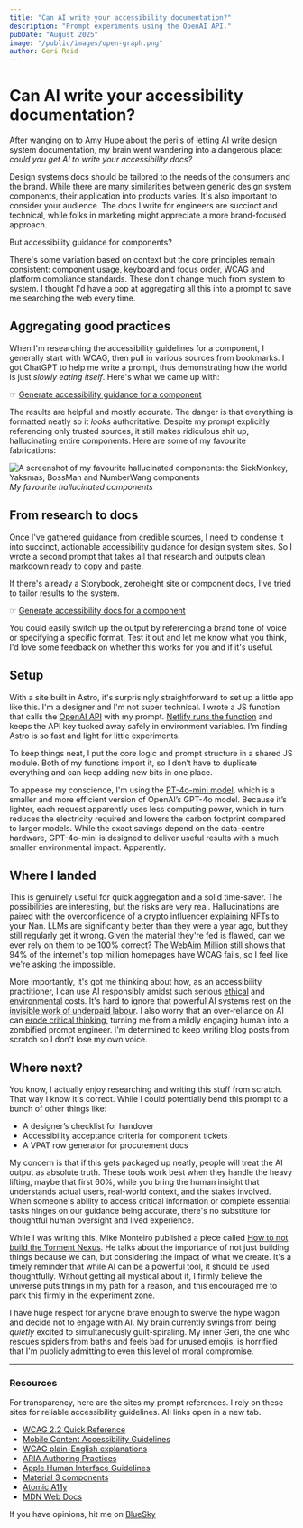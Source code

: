 ```yaml
---
title: "Can AI write your accessibility documentation?"
description: "Prompt experiments using the OpenAI API."
pubDate: "August 2025"
image: "/public/images/open-graph.png"
author: Geri Reid
---
```


# Can AI write your accessibility documentation?

After wanging on to Amy Hupe about the perils of letting AI write design system documentation, my brain went wandering into a dangerous place: *could you get AI to write your accessibility docs?*

Design systems docs should be tailored to the needs of the consumers and the brand. While there are many similarities between generic design system components, their application into products varies. It's also important to consider your audience. The docs I write for engineers are succinct and technical, while folks in marketing might appreciate a more brand-focused approach.

But accessibility guidance for components?

There's some variation based on context but the core principles remain consistent: component usage, keyboard and focus order, WCAG and platform compliance standards. These don't change much from system to system. I thought I'd have a pop at aggregating all this into a prompt to save me searching the web every time.

## Aggregating good practices

When I'm researching the accessibility guidelines for a component, I generally start with WCAG, then pull in various sources from bookmarks.  I got ChatGPT to help me write a prompt, thus demonstrating how the world is just *slowly eating itself*. Here's what we came up with:

☞ [Generate accessibility guidance for a component](https://gerireid.com/componenta11y/)

The results are helpful and mostly accurate. The danger is that everything is formatted neatly so it *looks* authoritative. Despite my prompt explicitly referencing only trusted sources, it still makes ridiculous shit up, hallucinating entire components. Here are some of my favourite fabrications:

![A screenshot of my favourite hallucinated components: the SickMonkey, Yaksmas, BossMan and NumberWang components](/images/hallucinated-components.png)
<span class="figcaption">*My favourite hallucinated components*</span>

## From research to docs

Once I've gathered guidance from credible sources, I need to condense it into succinct, actionable accessibility guidance for design system sites. So I wrote a second prompt that takes all that research and outputs clean markdown ready to copy and paste.

If there's already a Storybook, zeroheight site or component docs, I've tried to tailor results to the system. 

☞ [Generate accessibility docs for a component](https://gerireid.com/a11y-docs/)

You could easily switch up the output by referencing a brand tone of voice or specifying a specific format. Test it out and let me know what you think, I'd love some feedback on whether this works for you and if it's useful. 

## Setup

With a site built in Astro, it's surprisingly straightforward to set up a little app like this. I'm a designer and I'm not super technical. I wrote a JS function that calls the [OpenAI API](https://platform.openai.com/docs/overview) with my prompt. [Netlify runs the function](https://docs.netlify.com/build/functions/overview/) and keeps the API key tucked away safely in environment variables. I'm finding Astro is so fast and light for little experiments.

To keep things neat, I put the core logic and prompt structure in a shared JS module. Both of my functions import it, so I don’t have to duplicate everything and can keep adding new bits in one place.

To appease my conscience, I'm using the [PT-4o-mini model](https://platform.openai.com/docs/models/gpt-4o-mini), which is a smaller and more efficient version of OpenAI’s GPT-4o model. Because it’s lighter, each request apparently uses less computing power, which in turn reduces the electricity required and lowers the carbon footprint compared to larger models. While the exact savings depend on the data-centre hardware, GPT-4o-mini is designed to deliver useful results with a much smaller environmental impact. Apparently.

## Where I landed

This is genuinely useful for quick aggregation and a solid time-saver. The possibilities are interesting, but the risks are very real. Hallucinations are paired with the overconfidence of a crypto influencer explaining NFTs to your Nan. LLMs are significantly better than they were a year ago, but they still regularly get it wrong. Given the material they're fed is flawed, can we ever rely on them to be 100% correct? The [WebAim Million](https://webaim.org/projects/million/) still shows that 94% of the internet's top million homepages have WCAG fails, so I feel like we're asking the impossible.

More importantly, it's got me thinking about how, as an accessibility practitioner, I can use AI responsibly amidst such serious [ethical](https://www.theatlantic.com/technology/archive/2025/03/libgen-meta-openai/682093/?gift=iWa_iB9lkw4UuiWbIbrWGYDRoX8kfg3ZQZL6J-W0kQE) and [environmental](https://wimvanderbauwhede.codeberg.page/articles/google-search-vs-chatgpt-emissions/) costs. It's hard to ignore that powerful AI systems rest on the [invisible work of underpaid labour](https://www.noemamag.com/the-exploited-labor-behind-artificial-intelligence). I also worry that an over‑reliance on AI can [erode critical thinking,](https://slejournal.springeropen.com/articles/10.1186/s40561-024-00316-7) turning me from a mildly engaging human into a zombified prompt engineer. I'm determined to keep writing blog posts from scratch so I don't lose my own voice.

## Where next?

You know, I actually enjoy researching and writing this stuff from scratch. That way I know it's correct. While I could potentially bend this prompt to a bunch of other things like:
- A designer’s checklist for handover
- Accessibility acceptance criteria for component tickets
- A VPAT row generator for procurement docs

My concern is that if this gets packaged up neatly, people will treat the AI output as absolute truth. These tools work best when they handle the heavy lifting, maybe that first 60%, while you bring the human insight that understands actual users, real-world context, and the stakes involved. When someone's ability to access critical information or complete essential tasks hinges on our guidance being accurate, there's no substitute for thoughtful human oversight and lived experience.

While I was writing this, Mike Monteiro published a piece called [How to not build the Torment Nexus](https://buttondown.com/monteiro/archive/how-to-not-build-the-torment-nexus/). He talks about the importance of not just building things because we can, but considering the impact of what we create. It's a timely reminder that while AI can be a powerful tool, it should be used thoughtfully. Without getting all mystical about it, I firmly believe the universe puts things in my path for a reason, and this encouraged me to park this firmly in the experiment zone.

I have huge respect for anyone brave enough to swerve the hype wagon and decide not to engage with AI. My brain currently swings from being *quietly* excited to simultaneously guilt-spiraling. My inner Geri, the one who rescues spiders from baths and feels bad for unused emojis, is horrified that I'm publicly admitting to even this level of moral compromise.

<hr></hr>

### Resources

For transparency, here are the sites my prompt references. I rely on these sites for reliable accessibility guidelines. All links open in a new tab.

- [WCAG 2.2 Quick Reference](https://www.w3.org/WAI/WCAG22/quickref/)  
- [Mobile Content Accessibility Guidelines](https://getevinced.github.io/mcag/)   
- [WCAG plain-English explanations](https://aaardvarkaccessibility.com/wcag-plain-english/)   
- [ARIA Authoring Practices](https://www.w3.org/WAI/ARIA/apg/patterns/)  
- [Apple Human Interface Guidelines](https://developer.apple.com/design/human-interface-guidelines/components/)  
- [Material 3 components](https://m3.material.io/components)   
- [Atomic A11y](https://www.atomica11y.com/) 
- [MDN Web Docs](https://developer.mozilla.org/en-US/docs/Web/Accessibility) 

If you have opinions, hit me on [BlueSky](https://bsky.app/profile/gerireid.com)

